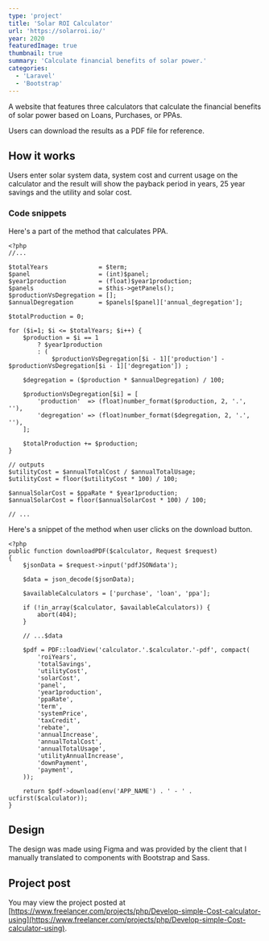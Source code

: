 ```yaml
---
type: 'project'
title: 'Solar ROI Calculator'
url: 'https://solarroi.io/'
year: 2020
featuredImage: true
thumbnail: true
summary: 'Calculate financial benefits of solar power.'
categories:
  - 'Laravel'
  - 'Bootstrap'
---
```


A website that features three calculators that calculate the financial benefits of solar power based on Loans, Purchases, or PPAs.

Users can download the results as a PDF file for reference.

## How it works

Users enter solar system data, system cost and current usage on the calculator and the result will show the payback period in years, 25 year savings and the utility and solar cost.

### Code snippets

Here's a part of the method that calculates PPA.

```php:Calculator.php->calculatePPA()
<?php
//...

$totalYears              = $term;
$panel                   = (int)$panel;
$year1production         = (float)$year1production;
$panels                  = $this->getPanels();
$productionVsDegregation = [];
$annualDegregation       = $panels[$panel]['annual_degregation'];

$totalProduction = 0;

for ($i=1; $i <= $totalYears; $i++) {
    $production = $i == 1
        ? $year1production
        : (
            $productionVsDegregation[$i - 1]['production'] - $productionVsDegregation[$i - 1]['degregation']) ;

    $degregation = ($production * $annualDegregation) / 100;

    $productionVsDegregation[$i] = [
        'production'  => (float)number_format($production, 2, '.', ''),
        'degregation' => (float)number_format($degregation, 2, '.', ''),
    ];

    $totalProduction += $production;
}

// outputs
$utilityCost = $annualTotalCost / $annualTotalUsage;
$utilityCost = floor($utilityCost * 100) / 100;

$annualSolarCost = $ppaRate * $year1production;
$annualSolarCost = floor($annualSolarCost * 100) / 100;

// ...
```

Here's a snippet of the method when user clicks on the download button.

```php:Calculator.php->downloadPDF()
<?php
public function downloadPDF($calculator, Request $request)
{
    $jsonData = $request->input('pdfJSONdata');

    $data = json_decode($jsonData);

    $availableCalculators = ['purchase', 'loan', 'ppa'];

    if (!in_array($calculator, $availableCalculators)) {
        abort(404);
    }

    // ...$data

    $pdf = PDF::loadView('calculator.'.$calculator.'-pdf', compact(
        'roiYears',
        'totalSavings',
        'utilityCost',
        'solarCost',
        'panel',
        'year1production',
        'ppaRate',
        'term',
        'systemPrice',
        'taxCredit',
        'rebate',
        'annualIncrease',
        'annualTotalCost',
        'annualTotalUsage',
        'utilityAnnualIncrease',
        'downPayment',
        'payment',
    ));

    return $pdf->download(env('APP_NAME') . ' - ' . ucfirst($calculator));
}
```

## Design

The design was made using Figma and was provided by the client that I manually translated to components with Bootstrap and Sass.

## Project post

You may view the project posted at [https://www.freelancer.com/projects/php/Develop-simple-Cost-calculator-using](https://www.freelancer.com/projects/php/Develop-simple-Cost-calculator-using).
